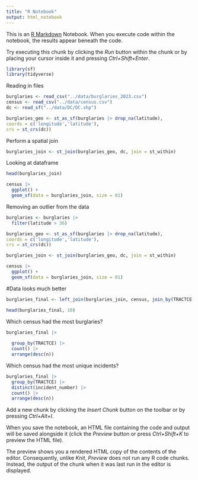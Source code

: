 ```yaml
---
title: "R Notebook"
output: html_notebook
---
```


This is an [R Markdown](http://rmarkdown.rstudio.com) Notebook. When you execute code within the notebook, the results appear beneath the code. 

Try executing this chunk by clicking the *Run* button within the chunk or by placing your cursor inside it and pressing *Ctrl+Shift+Enter*. 


```r
library(sf)
library(tidyverse)
```
Reading in files
```r
burglaries <- read_csv("../data/burglaries_2023.csv")
census <- read_csv("../data/census.csv")
dc <- read_sf("../data/DC/DC.shp")
```
```r

burglaries_geo <- st_as_sf(burglaries |> drop_na(latitude),
coords = c('longitude','latitude'),
crs = st_crs(dc))
```
Perform a spatial join
```r
burglaries_join <- st_join(burglaries_geo, dc, join = st_within)
```

Looking at dataframe
```r
head(burglaries_join)
```

```r
census |>
  ggplot() +
  geom_sf(data = burglaries_join, size = 01)
```

Removing an outlier from the data
```r
burglaries <- burglaries |>
  filter(latitude > 36)
```

```r

burglaries_geo <- st_as_sf(burglaries |> drop_na(latitude),
coords = c('longitude','latitude'),
crs = st_crs(dc))
```

```r
burglaries_join <- st_join(burglaries_geo, dc, join = st_within)
```

```r
census |>
  ggplot() +
  geom_sf(data = burglaries_join, size = 01)
```
#Data looks much better

```r
burglaries_final <- left_join(burglaries_join, census, join_by(TRACTCE == tract))
```

```r
head(burglaries_final, 10)
```
Which census had the most burglaries?
```r
burglaries_final |> 
  
  group_by(TRACTCE) |> 
  count() |>
  arrange(desc(n))

```
Which census had the most unique incidents?
```r
burglaries_final |>
  group_by(TRACTCE) |>
  distinct(incident_number) |>
  count() |>
  arrange(desc(n))
```


Add a new chunk by clicking the *Insert Chunk* button on the toolbar or by pressing *Ctrl+Alt+I*.

When you save the notebook, an HTML file containing the code and output will be saved alongside it (click the *Preview* button or press *Ctrl+Shift+K* to preview the HTML file).

The preview shows you a rendered HTML copy of the contents of the editor. Consequently, unlike *Knit*, *Preview* does not run any R code chunks. Instead, the output of the chunk when it was last run in the editor is displayed.
